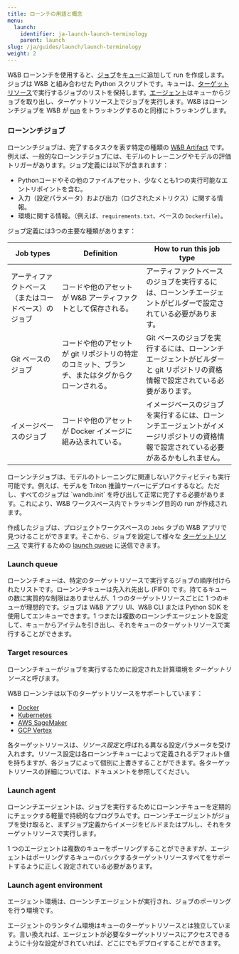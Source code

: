 ```yaml
---
title: ローンチの用語と概念
menu:
  launch:
    identifier: ja-launch-launch-terminology
    parent: launch
slug: /ja/guides/launch/launch-terminology
weight: 2
---
```


W&B ローンンチを使用すると、[ジョブ](#launch-job)を[キュー](#launch-queue)に追加して run を作成します。ジョブは W&B と組み合わせた Python スクリプトです。キューは、[ターゲットリソース](#target-resources)で実行するジョブのリストを保持します。[エージェント](#launch-agent)はキューからジョブを取り出し、ターゲットリソース上でジョブを実行します。W&B はローンンチジョブを W&B が [run](/ja/models/runs/) をトラッキングするのと同様にトラッキングします。

### ローンンチジョブ
ローンンチジョブは、完了するタスクを表す特定の種類の [W&B Artifact](/ja/models/artifacts/) です。例えば、一般的なローンンチジョブには、モデルのトレーニングやモデルの評価トリガーがあります。ジョブ定義には以下が含まれます：

- Pythonコードやその他のファイルアセット、少なくとも1つの実行可能なエントリポイントを含む。
- 入力（設定パラメータ）および出力（ログされたメトリクス）に関する情報。
- 環境に関する情報。（例えば、`requirements.txt`、ベースの `Dockerfile`）。

ジョブ定義には3つの主要な種類があります：

| Job types | Definition | How to run this job type | 
| ---------- | --------- | -------------- |
|アーティファクトベース（またはコードベース）のジョブ| コードや他のアセットが W&B アーティファクトとして保存される。| アーティファクトベースのジョブを実行するには、ローンンチエージェントがビルダーで設定されている必要があります。 |
|Git ベースのジョブ| コードや他のアセットが git リポジトリの特定のコミット、ブランチ、またはタグからクローンされる。| Git ベースのジョブを実行するには、ローンンチエージェントがビルダーと git リポジトリの資格情報で設定されている必要があります。 |
|イメージベースのジョブ| コードや他のアセットが Docker イメージに組み込まれている。| イメージベースのジョブを実行するには、ローンンチエージェントがイメージリポジトリの資格情報で設定されている必要があるかもしれません。 | 

<Note>
ローンンチジョブは、モデルのトレーニングに関連しないアクティビティも実行可能です。例えば、モデルを Triton 推論サーバーにデプロイするなど。ただし、すべてのジョブは `wandb.init` を呼び出して正常に完了する必要があります。これにより、W&B ワークスペース内でトラッキング目的の run が作成されます。
</Note>

作成したジョブは、プロジェクトワークスペースの `Jobs` タブの W&B アプリで見つけることができます。そこから、ジョブを設定して様々な [ターゲットリソース](#launch-queue) で実行するための [launch queue](#target-resources) に送信できます。

### Launch queue
ローンンチ*キュー*は、特定のターゲットリソースで実行するジョブの順序付けられたリストです。ローンンチキューは先入れ先出し (FIFO) です。持てるキューの数に実質的な制限はありませんが、1 つのターゲットリソースごとに 1 つのキューが理想的です。ジョブは W&B アプリ UI、W&B CLI または Python SDK を使用してエンキューできます。1 つまたは複数のローンンチエージェントを設定して、キューからアイテムを引き出し、それをキューのターゲットリソースで実行することができます。

### Target resources
ローンンチキューがジョブを実行するために設定された計算環境を*ターゲットリソース*と呼びます。

W&B ローンンチは以下のターゲットリソースをサポートしています：

- [Docker](/ja/launch/set-up-launch/setup-launch-docker)
- [Kubernetes](/ja/launch/set-up-launch/setup-launch-kubernetes)
- [AWS SageMaker](/ja/launch/set-up-launch/setup-launch-sagemaker)
- [GCP Vertex](/ja/launch/set-up-launch/setup-vertex)

各ターゲットリソースは、*リソース設定*と呼ばれる異なる設定パラメータを受け入れます。リソース設定は各ローンンチキューによって定義されるデフォルト値を持ちますが、各ジョブによって個別に上書きすることができます。各ターゲットリソースの詳細については、ドキュメントを参照してください。

### Launch agent
ローンンチエージェントは、ジョブを実行するためにローンンチキューを定期的にチェックする軽量で持続的なプログラムです。ローンンチエージェントがジョブを受け取ると、まずジョブ定義からイメージをビルドまたはプルし、それをターゲットリソースで実行します。

1 つのエージェントは複数のキューをポーリングすることができますが、エージェントはポーリングするキューのバックするターゲットリソースすべてをサポートするように正しく設定されている必要があります。

### Launch agent environment
エージェント環境は、ローンンチエージェントが実行され、ジョブのポーリングを行う環境です。

<Note>
エージェントのランタイム環境はキューのターゲットリソースとは独立しています。言い換えれば、エージェントが必要なターゲットリソースにアクセスできるように十分な設定がされていれば、どこにでもデプロイすることができます。
</Note>